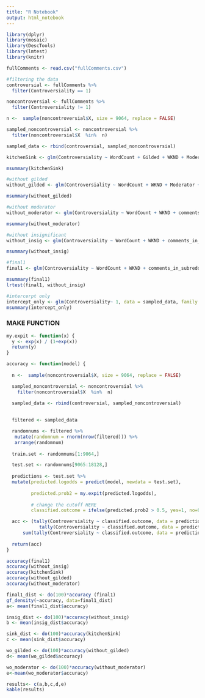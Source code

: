 ```yaml
---
title: "R Notebook"
output: html_notebook
---
```




```r
library(dplyr)
library(mosaic)
library(DescTools)
library(lmtest)
library(knitr)
```


```r


fullComments <- read.csv("fullComments.csv")

#filtering the data 
controversial <- fullComments %>% 
  filter(Controversiality == 1)

noncontroversial <- fullComments %>% 
  filter(Controversiality != 1) 

n <-  sample(noncontroversial$X, size = 9064, replace = FALSE)

sampled_noncontroversial <- noncontroversial %>% 
  filter(noncontroversial$X  %in%  n)

sampled_data <- rbind(controversial, sampled_noncontroversial)


```


```r
kitchenSink <- glm(Controversiality ~ WordCount + Gilded + WKND + Moderator + comments_in_subreddit + SentimentQDAP + SentimentGI + SentimentLM + SentimentHE + subreddit_scaled_total_mean + subreddit_diff_QDAP + subreddit_diff_LM +  relative_sentiment_diff, data = sampled_data, family = "binomial")

msummary(kitchenSink)

#without gilded
without_gilded <- glm(Controversiality ~ WordCount + WKND + Moderator + comments_in_subreddit + SentimentQDAP + SentimentGI + SentimentLM + SentimentHE + subreddit_scaled_total_mean + subreddit_diff_QDAP + subreddit_diff_LM +  relative_sentiment_diff, data = sampled_data, family = "binomial")

msummary(without_gilded)

#without moderator
without_moderator <- glm(Controversiality ~ WordCount + WKND + comments_in_subreddit + + SentimentQDAP + SentimentGI + SentimentLM + SentimentHE + subreddit_scaled_total_mean + subreddit_diff_QDAP + subreddit_diff_LM +  relative_sentiment_diff, data = sampled_data, family = "binomial")

msummary(without_moderator)

#without insignificant 
without_insig <- glm(Controversiality ~ WordCount + WKND + comments_in_subreddit + SentimentQDAP + SentimentGI + subreddit_scaled_total_mean + subreddit_diff_QDAP + subreddit_diff_LM +  relative_sentiment_diff, data = sampled_data, family = "binomial")

msummary(without_insig)

#final1
final1 <- glm(Controversiality ~ WordCount + WKND + comments_in_subreddit + SentimentQDAP + SentimentGI + subreddit_scaled_total_mean + subreddit_diff_QDAP , data = sampled_data, family = "binomial")

msummary(final1)
lrtest(final1, without_insig)

#intercerpt only
intercept_only <- glm(Controversiality~ 1, data = sampled_data, family = "binomial")
msummary(intercept_only)
```

### MAKE FUNCTION
```r
my.expit <- function(x) {
  y <- exp(x) / (1+exp(x))
  return(y)
}

accuracy <- function(model) {
  
  n <-  sample(noncontroversial$X, size = 9064, replace = FALSE)

  sampled_noncontroversial <- noncontroversial %>% 
    filter(noncontroversial$X  %in%  n)

  sampled_data <- rbind(controversial, sampled_noncontroversial)
  
  
  filtered <- sampled_data

  randomnums <- filtered %>%
   mutate(randomnum = rnorm(nrow(filtered))) %>%
   arrange(randomnum) 
  
  train.set <- randomnums[1:9064,]

  test.set <- randomnums[9065:18128,]
  
  predictions <- test.set %>% 
  mutate(predicted.logodds = predict(model, newdata = test.set),
         
         predicted.prob2 = my.expit(predicted.logodds),
         
         # change the cutoff HERE
         classified.outcome = ifelse(predicted.prob2 > 0.5, yes=1, no=0))

  acc <- (tally(Controversiality ~ classified.outcome, data = predictions)[1,1] + 
            tally(Controversiality ~ classified.outcome, data = predictions)[2,2]) /
      sum(tally(Controversiality ~ classified.outcome, data = predictions))
  
  return(acc)
}
```



```r
accuracy(final1)
accuracy(without_insig)
accuracy(kitchenSink)
accuracy(without_gilded)
accuracy(without_moderator)

final1_dist <- do(100)*accuracy (final1)
gf_density(~accuracy, data=final1_dist)
a<- mean(final1_dist$accuracy)

insig_dist <- do(100)*accuracy(without_insig)
b <- mean(insig_dist$accuracy)

sink_dist <- do(100)*accuracy(kitchenSink)
c <- mean(sink_dist$accuracy)

wo_gilded <- do(100)*accuracy(without_gilded)
d<- mean(wo_gilded$accuracy)

wo_moderator <- do(100)*accuracy(without_moderator)
e<-mean(wo_moderator$accuracy)

results<- c(a,b,c,d,e)
kable(results)
```



